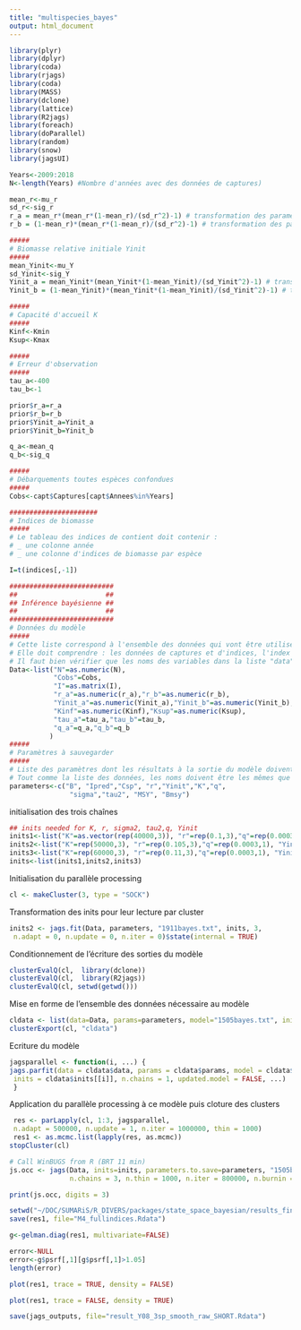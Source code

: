 ```yaml
---
title: "multispecies_bayes"
output: html_document
---
```

```r
library(plyr)
library(dplyr)
library(coda)
library(rjags)
library(coda)
library(MASS)
library(dclone)
library(lattice)
library(R2jags)
library(foreach)              
library(doParallel)
library(random)     
library(snow)
library(jagsUI)
```

```r
Years<-2009:2018
N<-length(Years) #Nombre d'années avec des données de captures)
```

```r
mean_r<-mu_r
sd_r<-sig_r
r_a = mean_r*(mean_r*(1-mean_r)/(sd_r^2)-1) # transformation des paramètres de distribution normale en paramètre de distribution beta
r_b = (1-mean_r)*(mean_r*(1-mean_r)/(sd_r^2)-1) # transformation des paramètres de distribution normale en paramètre de distribution beta
```

```r
#####
# Biomasse relative initiale Yinit
#####
mean_Yinit<-mu_Y
sd_Yinit<-sig_Y
Yinit_a = mean_Yinit*(mean_Yinit*(1-mean_Yinit)/(sd_Yinit^2)-1) # transformation des paramètres de distribution normale de Y0 en paramètre de distribution beta
Yinit_b = (1-mean_Yinit)*(mean_Yinit*(1-mean_Yinit)/(sd_Yinit^2)-1) # transformation des paramètres de distribution normale de Y0 en paramètre de distribution beta
```

```r
#####
# Capacité d'accueil K
#####
Kinf<-Kmin
Ksup<-Kmax
```

```r
#####
# Erreur d'observation
#####
tau_a<-400
tau_b<-1

prior$r_a=r_a
prior$r_b=r_b
prior$Yinit_a=Yinit_a
prior$Yinit_b=Yinit_b
```

```r

q_a<-mean_q
q_b<-sig_q
```

```r
#####
# Débarquements toutes espèces confondues
#####
Cobs<-capt$Captures[capt$Annees%in%Years] 
```


```r
######################
# Indices de biomasse
#####
# Le tableau des indices de contient doit contenir :
# _ une colonne année
# _ une colonne d'indices de biomasse par espèce

I=t(indices[,-1])
```


```r
##########################
##                      ##
## Inférence bayésienne ##
##                      ##
##########################
# Données du modèle
#####
# Cette liste correspond à l'ensemble des données qui vont être utilisées pour l'inférence bayésienne
# Elle doit comprendre : les données de captures et d'indices, l'index les liant, les paramètres de distributions des priors et tous vecteurs ou constantes présents dans le modèle
# Il faut bien vérifier que les noms des variables dans la liste "data" correspondent bien aux noms utilisés dans le modèle multispécifique
Data<-list("N"=as.numeric(N),
           "Cobs"=Cobs,
           "I"=as.matrix(I),
           "r_a"=as.numeric(r_a),"r_b"=as.numeric(r_b),
           "Yinit_a"=as.numeric(Yinit_a),"Yinit_b"=as.numeric(Yinit_b),
           "Kinf"=as.numeric(Kinf),"Ksup"=as.numeric(Ksup),
           "tau_a"=tau_a,"tau_b"=tau_b,
           "q_a"=q_a,"q_b"=q_b
          )
#####
# Paramètres à sauvegarder			
#####
# Liste des paramètres dont les résultats à la sortie du modèle doivent être enregistrés
# Tout comme la liste des données, les noms doivent être les mêmes que dans le modèle
parameters<-c("B", "Ipred","Csp", "r","Yinit","K","q",
               "sigma","tau2", "MSY", "Bmsy")
```
initialisation des trois chaînes 
```r
## inits needed for K, r, sigma2, tau2,q, Yinit
inits1<-list("K"=as.vector(rep(40000,3)), "r"=rep(0.1,3),"q"=rep(0.0003,1), "Yinit"=rep(0.5,3),invSigma2=400, invTau2=rep(400,1))
inits2<-list("K"=rep(50000,3), "r"=rep(0.105,3),"q"=rep(0.0003,1), "Yinit"=rep(0.5,3), invSigma2=400, invTau2=rep(400,1))
inits3<-list("K"=rep(60000,3), "r"=rep(0.11,3),"q"=rep(0.0003,1), "Yinit"=rep(0.5,3), invSigma2=400, invTau2=rep(400,1))
inits<-list(inits1,inits2,inits3)
```
Initialisation du parallèle processing
```r
cl <- makeCluster(3, type = "SOCK")
```
Transformation des inits pour leur lecture par cluster
```r
inits2 <- jags.fit(Data, parameters, "1911bayes.txt", inits, 3,
 n.adapt = 0, n.update = 0, n.iter = 0)$state(internal = TRUE)
```
Conditionnement de l'écriture des sorties du modèle 
```r
clusterEvalQ(cl,  library(dclone))
clusterEvalQ(cl,  library(R2jags))
clusterEvalQ(cl, setwd(getwd()))
```
Mise en forme de l'ensemble des données nécessaire au modèle
```r
cldata <- list(data=Data, params=parameters, model="1505bayes.txt", inits=inits2)
clusterExport(cl, "cldata")
```
Ecriture du modèle

```r
jagsparallel <- function(i, ...) {
jags.parfit(data = cldata$data, params = cldata$params, model = cldata$model, DIC=TRUE,
 inits = cldata$inits[[i]], n.chains = 1, updated.model = FALSE, ...)
 }
```

Application du parallèle processing à ce modèle puis cloture des clusters 
```r
 res <- parLapply(cl, 1:3, jagsparallel,
 n.adapt = 500000, n.update = 1, n.iter = 1000000, thin = 1000)
 res1 <- as.mcmc.list(lapply(res, as.mcmc))
stopCluster(cl)
```


```r


# Call WinBUGS from R (BRT 11 min)
js.occ <- jags(Data, inits=inits, parameters.to.save=parameters, "1505bayes.txt",
               n.chains = 3, n.thin = 1000, n.iter = 800000, n.burnin = 400000, parallel=T)
```

```r
print(js.occ, digits = 3)
```

```r
setwd("~/DOC/SUMARiS/R_DIVERS/packages/state_space_bayesian/results_final_convergence/paper_2")
save(res1, file="M4_fullindices.Rdata")
```

```r
g<-gelman.diag(res1, multivariate=FALSE)
```

```r
error<-NULL
error<-g$psrf[,1][g$psrf[,1]>1.05]
length(error)
```

```r
plot(res1, trace = TRUE, density = FALSE)
```

```r
plot(res1, trace = FALSE, density = TRUE)
```


```r
save(jags_outputs, file="result_Y08_3sp_smooth_raw_SHORT.Rdata")
```
